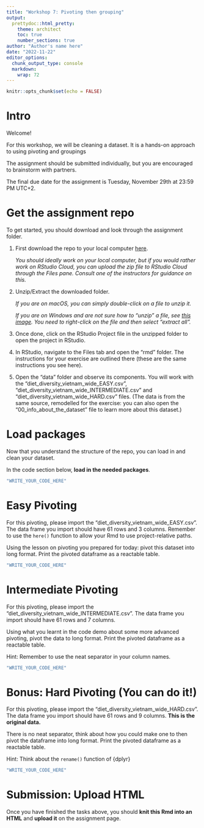 ```yaml
---
title: "Workshop 7: Pivoting then grouping"
output:
  prettydoc::html_pretty:
    theme: architect
    toc: true
    number_sections: true
author: "Author's name here"
date: "2022-11-22"
editor_options: 
  chunk_output_type: console
  markdown: 
    wrap: 72
---
```


```r
knitr::opts_chunk$set(echo = FALSE)
```

# Intro

Welcome!

For this workshop, we will be cleaning a dataset. It is a hands-on
approach to using pivoting and groupings

The assignment should be submitted individually, but you are encouraged
to brainstorm with partners.

The final due date for the assignment is Tuesday, November 29th at 23:59
PM UTC+2.

# Get the assignment repo

To get started, you should download and look through the assignment
folder.

1.  First download the repo to your local computer
    [here](https://minhaskamal.github.io/DownGit/#/home?url=https://github.com/the-graph-courses/rbp_cohort_0_materials/tree/main/week_07){target="_blank"}.

    *You should ideally work on your local computer, but if you would
    rather work on RStudio Cloud, you can upload the zip file to RStudio
    Cloud through the Files pane. Consult one of the instructors for
    guidance on this.*

2.  Unzip/Extract the downloaded folder.

    *If you are on macOS, you can simply double-click on a file to unzip
    it.*

    *If you are on Windows and are not sure how to "unzip" a file, see
    [this image](https://imgur.com/a/6e5pT7k){target="_blank"}. You need
    to right-click on the file and then select "extract all".*

3.  Once done, click on the RStudio Project file in the unzipped folder
    to open the project in RStudio.

4.  In RStudio, navigate to the Files tab and open the "rmd" folder. The
    instructions for your exercise are outlined there (these are the
    same instructions you see here).

5.  Open the "data" folder and observe its components. You will work
    with the "diet_diversity_vietnam_wide_EASY.csv", "diet_diversity_vietnam_wide_INTERMEDIATE.csv" and "diet_diversity_vietnam_wide_HARD.csv" files. (The data is from the same source, remodelled for the exercise: you can also open the "00_info_about_the_dataset" file to learn more about this dataset.)


# Load packages

Now that you understand the structure of the repo, you can load in and
clean your dataset.

In the code section below, **load in the needed packages**.

```r
"WRITE_YOUR_CODE_HERE"
```

# Easy Pivoting

For this pivoting, please import the "diet_diversity_vietnam_wide_EASY.csv". The data frame you import should have 61 rows and 3 columns. Remember to use the `here()` function to allow
your Rmd to use project-relative paths.

Using the lesson on pivoting you prepared for today: pivot this dataset into long format. Print the pivoted dataframe as a reactable table.

```r
"WRITE_YOUR_CODE_HERE"
```

# Intermediate Pivoting

For this pivoting, please import the "diet_diversity_vietnam_wide_INTERMEDIATE.csv". The data frame you import should have 61 rows and 7 columns. 

Using what you learnt in the code demo about some more advanced pivoting, pivot the data to long format. Print the pivoted dataframe as a reactable table.

Hint: Remember to use the neat separator in your column names.

```r
"WRITE_YOUR_CODE_HERE"
```

# Bonus: Hard Pivoting (You can do it!)

For this pivoting, please import the "diet_diversity_vietnam_wide_HARD.csv". The data frame you import should have 61 rows and 9 columns. **This is the original data.**

There is no neat separator, think about how you could make one to then pivot the dataframe into long format. Print the pivoted dataframe as a reactable table.

Hint: Think about the `rename()` function of {dplyr}

```r
"WRITE_YOUR_CODE_HERE"
```

# Submission: Upload HTML

Once you have finished the tasks above, you should **knit this Rmd into
an HTML** and **upload it** on the assignment page.
